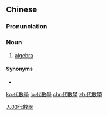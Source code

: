 {{also|代数学}}
==Chinese==
{{zh-forms|s=代数学|type=21}}

===Pronunciation===
{{zh-pron
|m=dàishùxué
|c=doi6 sou3 hok6
|cat=n
}}

===Noun===
{{zh-noun}}

# [[algebra]]

====Synonyms====
* {{zh-l|代數}}

[[Category:zh:Mathematics|人03代數學]]

[[ko:代數學]]
[[lo:代數學]]
[[chr:代數學]]
[[zh:代數學]]